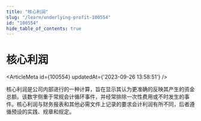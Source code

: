 ```yaml
---
title: "核心利润"
slug: "/learn/underlying-profit-100554"
id: "100554"
hide_table_of_contents: true
---
```



# 核心利润

<ArticleMeta id={100554} updatedAt={'2023-09-26 13:58:51'} />
<div className='border-solid border-b border-t-0 my-4 border-[var(--ifm-color-gray-300)]' />

核心利润是公司内部进行的一种计算，旨在显示其认为更准确的反映其产生的资金总额。该数字侧重于常规会计循环事件，并经常排除一次性费用或不时发生的事件。核心利润与财务报表和其他必需文件上记录的要求会计利润有所不同，后者遵循预设的实践、规章和规定。

